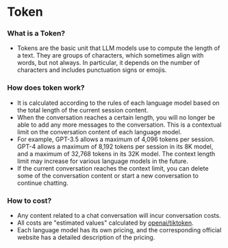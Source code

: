 # Token

### What is a Token?

- Tokens are the basic unit that LLM models use to compute the length of a text. They are groups of characters, which sometimes align with words, but not always. In particular, it depends on the number of characters and includes punctuation signs or emojis.

### How does token work?

- It is calculated according to the rules of each language model based on the total length of the current session content.
- When the conversation reaches a certain length, you will no longer be able to add any more messages to the conversation. This is a contextual limit on the conversation content of each language model.
- For example, GPT-3.5 allows a maximum of 4,096 tokens per session. GPT-4 allows a maximum of 8,192 tokens per session in its 8K model, and a maximum of 32,768 tokens in its 32K model. The context length limit may increase for various language models in the future.
- If the current conversation reaches the context limit, you can delete some of the conversation content or start a new conversation to continue chatting.

### How to cost?

- Any content related to a chat conversation will incur conversation costs.
- All costs are "estimated values" calculated by [openai/tiktoken](https://github.com/openai/tiktoken).
- Each language model has its own pricing, and the corresponding official website has a detailed description of the pricing.
